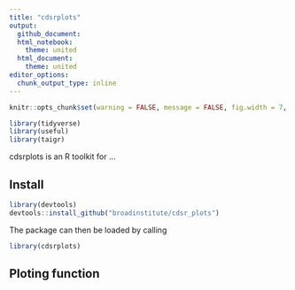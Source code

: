 ```yaml
---
title: "cdsrplots"
output:
  github_document:
  html_notebook:
    theme: united
  html_document:
    theme: united
editor_options: 
  chunk_output_type: inline
---
```


```r
knitr::opts_chunk$set(warning = FALSE, message = FALSE, fig.width = 7, fig.height = 7, cache = T)

library(tidyverse)
library(useful)
library(taigr)
```

cdsrplots is an R toolkit for ...

## Install

```r
library(devtools)
devtools::install_github("broadinstitute/cdsr_plots")
```

The package can then be loaded by calling

```r
library(cdsrplots)
```

## Ploting function

```r

```



